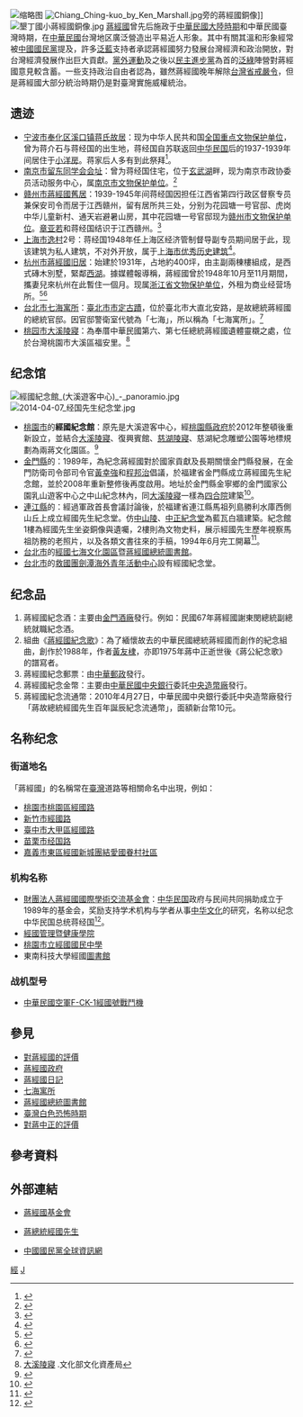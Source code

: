 [[File:Small_Villa,_Xikou,_2019-04-13_20.jpg|缩略图]]
[[File:Chiang_Ching-kuo_by_Ken_Marshall.jpg|thumb]]旁的蔣經國銅像]]
[[File:墾丁國小蔣經國銅像.jpg|thumb]]
[[蔣經國|蔣經國]]曾先后施政于[[中華民國大陸時期|中華民國大陸時期]]和中華民國臺灣時期，在[[中華民國|中華民國]]台灣地区廣泛營造出平易近人形象。其中有關其溫和形象經常被[[中國國民黨|中國國民黨]]提及，許多[[泛藍|泛藍]]支持者承認蔣經國努力發展台灣經濟和政治開放，對台灣經濟發展作出巨大貢獻。[[黨外運動|黨外運動]]及之後以[[民主進步黨|民主進步黨]]為首的[[泛綠|泛綠]]陣營對蔣經國意見較含蓄。一些支持政治自由者認為，雖然蔣經國晚年解除[[台灣省戒嚴令|台灣省戒嚴令]]，但是蔣經國大部分統治時期仍是對臺灣實施威權統治。

== 遗迹 ==
*[[宁波市|宁波市]][[奉化区|奉化区]][[溪口镇_(宁波市)|溪口镇]][[蒋氏故居|蒋氏故居]]：现为中华人民共和国[[全国重点文物保护单位|全国重点文物保护单位]]，曾为蒋介石与蒋经国的出生地，蒋经国自苏联返回[[中華民國_(大陸時期)|中华民国]]后的1937-1939年间居住于[[小洋房_(溪口)|小洋房]]。蒋家后人多有到此祭拜<ref name="蒋介石子孙的回乡路：毛泽东下令保护蒋宅">{{Cite web|title=蒋介石子孙的回乡路：毛泽东下令保护蒋宅|url=http://cppcc.people.com.cn/GB/34952/10436462.html|accessdate=2019-06-04|author=|date=|format=|work=中国政协新闻网|publisher=|language=|archive-date=2009-12-20|archive-url=https://web.archive.org/web/20091220093317/http://cppcc.people.com.cn/GB/34952/10436462.html|dead-url=no}}</ref>。
*[[南京市|南京市]][[留东同学会会址|留东同学会会址]]：曾为蒋经国住宅，位于[[玄武湖|玄武湖]]畔，现为南京市政协委员活动服务中心，属[[南京市文物保护单位|南京市文物保护单位]]。<ref>{{Cite book|title=南京名人旧居：散落在大街小巷的流年碎影|last=苏克勤; 苗立军|first=|publisher=河南人民出版社|year=2007|isbn=9787215064171|location=郑州|pages=|chapter=蒋经国旧居}}</ref>
*[[赣州市|赣州市]][[蒋经国旧居_(赣州)|蔣經國舊居]]：1939-1945年间蒋经国因担任江西省第四行政区督察专员兼保安司令而居于江西赣州，留有居所共三处，分别为花园塘一号官邸、虎岗中华儿童新村、通天岩避暑山房，其中花园塘一号官邸现为[[赣州市文物保护单位|赣州市文物保护单位]]。[[章亞若|章亚若]]和蒋经国结识于江西赣州。<ref>{{Cite journal|title=蒋经国在赣州主要活动遗迹|author=刘灯明|url=|journal=南方文物|issue=4|doi=10.3969/j.issn.1004-6275.2001.04.018|others=|year=2001|volume=|page=88|pmid=}}</ref>
*[[上海市|上海市]][[逸村|逸村]]2号：蒋经国1948年任上海区经济管制督导副专员期间居于此，现该建筑为私人建筑，不对外开放，属于[[上海市优秀历史建筑|上海市优秀历史建筑]]<ref>{{Cite web|title=逸村|url=http://www.qjtrip.com/xhtrip/XHShowDetail.aspx?Id=4050&fromsType=|accessdate=2019-06-04|author=|date=|format=|work=上海市徐汇区人民政府门户网站|publisher=|language=}}</ref>。
*[[杭州市|杭州市]][[蒋经国旧居_(杭州)|蔣經國旧居]]：始建於1931年，占地約400坪，由主副兩棟樓組成，是西式磚木別墅，緊鄰[[西湖|西湖]]。據媒體報導稱，蔣經國曾於1948年10月至11月期間，攜妻兒來杭州在此暫住一個月。现属[[浙江省文物保护单位|浙江省文物保护单位]]，外租为商业经营场所。<ref name=":1">{{Cite web|title=蒋经国旧居变身星巴克引热议|url=https://cul.qq.com/a/20151022/019645.htm|accessdate=2019-06-03|author=|date=2015-10-22|format=|publisher=浙江在线-钱江晚报|language=|via=腾讯新闻|archive-date=2019-06-03|archive-url=https://web.archive.org/web/20190603075246/https://cul.qq.com/a/20151022/019645.htm|dead-url=no}}</ref><ref name=":02">{{Cite journal|title=杭州蒋经国旧居变身"麦当劳|author=|url=http://www.wanfangdata.com.cn/details/detail.do?_type=perio&id=ktnwcxzw-gzb201601061#|journal=课堂内外·创新作文（高中版）|issue=1|doi=|others=|year=2016|volume=|page=1|pmid=}}</ref>
*[[臺北市|台北市]][[七海寓所|七海寓所]]：[[臺北市市定古蹟|臺北市市定古蹟]]，位於臺北市大直北安路，是故總統蔣經國的總統官邸。因官邸警衛室代號為「七海」，所以稱為「七海寓所」。<ref>{{cite web|title=七海寓所（蔣經國故居）|url=https://nchdb.boch.gov.tw/assets/overview/monument/20060718000001|publisher=文化部文化資產局|accessdate=2019-06-04|archive-date=2019-04-28|archive-url=https://web.archive.org/web/20190428191847/https://nchdb.boch.gov.tw/assets/overview/monument/20060718000001|dead-url=no}}</ref>
*[[桃園市|桃园市]][[大溪陵寢|大溪陵寢]]：為奉厝中華民國第六、第七任總統蔣經國遺體靈櫬之處，位於台灣桃園市大溪區福安里。<ref>[https://nchdb.boch.gov.tw/assets/advanceSearch/historicalBuilding/20040113000004 大溪陵寢] {{Wayback|url=https://nchdb.boch.gov.tw/assets/advanceSearch/historicalBuilding/20040113000004 |date=20190502034952 }}.文化部文化資產局</ref>

== 纪念馆 ==
[[File:經國紀念館_(大溪遊客中心)_-_panoramio.jpg|thumb]]
[[File:2014-04-07_经国先生纪念堂.jpg|thumb]]
*[[桃園市|桃園市]]的'''經國紀念館'''：原先是大溪遊客中心，經[[桃園縣政府|桃園縣政府]]於2012年整頓後重新設立，並結合[[大溪陵寢|大溪陵寢]]、復興賓館、[[慈湖陵寢|慈湖陵寢]]、慈湖紀念雕塑公園等地標規劃為兩蔣文化園區。<ref>{{Cite web|title=头寮经国纪念馆|url=https://travel.tycg.gov.tw/zh-cn/travel/attraction/601|accessdate=2019-06-04|author=|date=|format=|work=桃园观光导览网|publisher=|language=|archive-url=https://web.archive.org/web/20190604185706/https://travel.tycg.gov.tw/zh-cn/travel/attraction/601|archive-date=2019-06-04|dead-url=yes}}</ref>
*[[金門縣|金門縣]]的'''{{link-en|蔣經國先生紀念館|Chiang Ching-kuo Memorial Hall}}'''：1989年，為紀念蔣經國對於國家貢獻及長期關懷金門縣發展，在金門防衛司令部司令官[[黃幸強|黃幸強]]和[[程邦治|程邦治]]倡議，於福建省金門縣成立蔣經國先生紀念館，並於2008年重新整修後再度啟用。地址於金門縣金寧鄉的金門國家公園乳山遊客中心之中山紀念林內，同[[大溪陵寢|大溪陵寢]]一樣為[[四合院|四合院]]建築<ref>{{Cite web |url=http://sixstar.moc.gov.tw/blog/w321461/knowHowFronListAction.do?method=doReadKnowHow&source=2&knowhowId=292 |title=金門縣蔣經國先生紀念館 |accessdate=2016-09-01 |archive-date=2016-01-27 |archive-url=https://web.archive.org/web/20160127191951/http://sixstar.moc.gov.tw/blog/w321461/knowHowFronListAction.do?method=doReadKnowHow&source=2&knowhowId=292 |dead-url=no }}</ref>。
*[[連江縣_(中華民國)|連江縣]]的'''{{link-en|經國先生紀念堂|Ching-kuo Memorial Hall}}'''：經過軍政首長會議討論後，於福建省連江縣馬祖列島勝利水庫西側山丘上成立經國先生紀念堂。仿[[中山陵|中山陵]]、[[中正紀念堂|中正紀念堂]]為藍瓦白牆建築。紀念館1樓為經國先生坐姿銅像與遺囑，2樓則為文物史料，展示經國先生歷年視察馬祖防務的老照片，以及各類文書往來的手稿，1994年6月完工開幕<ref>{{Cite web |url=http://www.matsu-nsa.gov.tw/user/Attraction-Content.aspx?a=31&l=1 |title=連江縣經國先生紀念堂 |access-date=2016-09-01 |archive-url=https://web.archive.org/web/20160119042422/http://www.matsu-nsa.gov.tw/user/Attraction-Content.aspx?a=31&l=1 |archive-date=2016-01-19 |dead-url=yes }}</ref>。
* [[台北市|台北市]]的[[經國七海文化園區|經國七海文化園區]]暨[[蔣經國總統圖書館|蔣經國總統圖書館]]。
*[[台北市|台北市]]的[[救國團劍潭海外青年活動中心|救國團劍潭海外青年活動中心]]設有經國紀念堂。

== 纪念品 ==	
# 蔣經國紀念酒：主要由[[金門酒廠|金門酒廠]]發行。例如：民國67年蔣經國謝東閔總統副總統就職紀念酒。
# 組曲《[[蔣經國紀念歌|蔣經國紀念歌]]》：為了緬懷故去的中華民國總統蔣經國而創作的紀念組曲，創作於1988年，作者[[黃友棣|黃友棣]]，亦即1975年蔣中正逝世後《蔣公紀念歌》的譜寫者。
# 蔣經國紀念郵票：由[[中華郵政|中華郵政]]發行。
# 蔣經國紀念金幣：主要由[[中華民國中央銀行|中華民國中央銀行]]委託[[中央造幣廠|中央造幣廠]]發行。
# 蔣經國紀念流通幣：2010年4月27日，中華民國中央銀行委託中央造幣廠發行「蔣故總統經國先生百年誕辰紀念流通幣」，面額新台幣10元。

== 名称纪念 ==
=== 街道地名 ===
「蔣經國」的名稱常在[[臺灣地區|臺灣]]道路等相關命名中出現，例如：

* [[桃園市|桃園市]][[桃園區|桃園區]][[經國路_(桃園市)|經國路]]
* [[新竹市|新竹市]][[經國路_(新竹市)|經國路]]
* [[臺中市|臺中市]][[大甲區|大甲區]][[經國路_(大甲區)|經國路]]
*[[苗栗市|苗栗市]][[经国路_(苗栗市)|经国路]]
* [[嘉義市|嘉義市]][[東區_(嘉義市)|東區]][[經國新城團結愛國眷村社區|經國新城團結愛國眷村社區]]

=== 机构名称 ===
* [[財團法人蔣經國國際學術交流基金會|財團法人蔣經國國際學術交流基金會]]：[[中華民國|中华民国]]政府与民间共同捐助成立于1989年的基金会，奖励支持学术机构与学者从事[[中華文化|中华文化]]的研究，名称以纪念中华民国总统蒋经国<ref>{{Cite web|title=基金會簡介|url=http://www.cckf.org/zh/about|accessdate=2019-06-04|author=|date=|format=|work=蔣經國基金會|publisher=|language=zh|archive-date=2016-12-06|archive-url=https://web.archive.org/web/20161206003659/http://www.cckf.org/zh/about|dead-url=no}}</ref>。
* [[經國管理暨健康學院|經國管理暨健康學院]]
* [[桃園市立經國國民中學|桃園市立經國國民中學]]
* 東南科技大學經國[[圖書館|圖書館]]

=== 战机型号 ===
* [[中華民國空軍|中華民國空軍]][[F-CK-1經國號戰鬥機|F-CK-1經國號戰鬥機]]

== 參見 ==
* [[對蔣經國的評價|對蔣經國的評價]]
* [[蔣經國政府|蔣經國政府]]
* [[蔣經國日記|蔣經國日記]]
* [[七海寓所|七海寓所]]
* [[蔣經國總統圖書館|蔣經國總統圖書館]]
* [[臺灣白色恐怖時期|臺灣白色恐怖時期]]
* [[對蔣中正的評價|對蔣中正的評價]]

== 參考資料 ==
{{Reflist}}

== 外部連結 ==
* {{zh-tw}} [https://web.archive.org/web/20140401203705/http://www.cckf.org/index-c.htm 蔣經國基金會]
* {{zh-tw}} [http://www.president.gov.tw/Default.aspx?tabid=73 蔣總統經國先生] {{Wayback|url=http://www.president.gov.tw/Default.aspx?tabid=73 |date=20140226035205 }}
* {{zh-tw}} [http://www.kmt.org.tw/ 中國國民黨全球資訊網] {{Wayback|url=http://www.kmt.org.tw/ |date=20190829092339 }}

{{Commonscat|Chiang Ching-kuo}}
{{Wikiquote}}
{{蔣經國}}

[[Category:蔣姓|經]]
[[Category:蒋经国|J]]